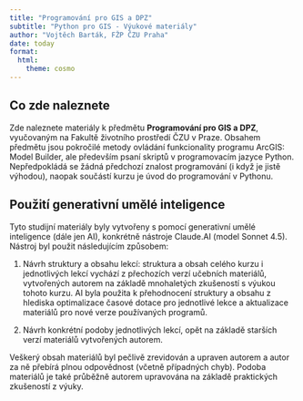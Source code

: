 ```yaml
---
title: "Programování pro GIS a DPZ"
subtitle: "Python pro GIS - Výukové materiály"
author: "Vojtěch Barták, FŽP ČZU Praha"
date: today
format:
  html:
    theme: cosmo
---
```


## Co zde naleznete

Zde naleznete materiály k předmětu **Programování pro GIS a DPZ**, vyučovaným na Fakultě životního prostředí ČZU v Praze. Obsahem předmětu jsou pokročilé metody ovládání funkcionality programu ArcGIS: Model Builder, ale především psaní skriptů v programovacím jazyce Python. Nepředpokládá se žádná předchozí znalost programování (i když je jistě výhodou), naopak součástí kurzu je úvod do programování v Pythonu.


::: {.callout-note appearance="simple"}
## Použití generativní umělé inteligence

Tyto studijní materiály byly vytvořeny s pomocí generativní umělé inteligence (dále jen AI), konkrétně nástroje Claude.AI (model Sonnet 4.5). Nástroj byl použit následujícím způsobem:

1. Návrh struktury a obsahu lekcí: struktura a obsah celého kurzu i jednotlivých lekcí vychází z přechozích verzí učebních materiálů, vytvořených autorem na základě mnohaletých zkušeností s výukou tohoto kurzu. AI byla použita k přehodnocení struktury a obsahu z hlediska optimalizace časové dotace pro jednotlivé lekce a aktualizace materiálů pro nové verze používaných programů.

2. Návrh konkrétní podoby jednotlivých lekcí, opět na základě starších verzí materiálů vytvořených autorem.

Veškerý obsah materiálů byl pečlivě zrevidován a upraven autorem a autor za ně přebírá plnou odpovědnost (včetně případných chyb). Podoba materiálů je také průběžně autorem upravována na základě praktických zkušeností z výuky.
:::


